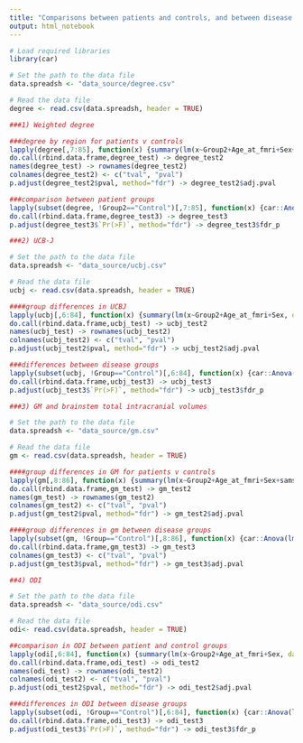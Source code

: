 ---
title: "Comparisons between patients and controls, and between disease groups for the four modalities"
output: html_notebook
---

```{r}
# Load required libraries
library(car)

# Set the path to the data file
data.spreadsh <- "data_source/degree.csv"

# Read the data file
degree <- read.csv(data.spreadsh, header = TRUE)

###1) Weighted degree

###degree by region for patients v controls
lapply(degree[,7:85], function(x) {summary(lm(x~Group2+Age_at_fmri+Sex+dvars_mean, data=degree))$coefficients[2,3:4]}) -> degree_test
do.call(rbind.data.frame,degree_test) -> degree_test2
names(degree_test) -> rownames(degree_test2)
colnames(degree_test2) <- c("tval", "pval")
p.adjust(degree_test2$pval, method="fdr") -> degree_test2$adj.pval

###comparison between patient groups
lapply(subset(degree, !Group2=="Control")[,7:85], function(x) {car::Anova(lm(x~Group+Age_at_fmri+Sex+dvars_mean, data=subset(degree, !Group2=="Control")))[1,3:4]}) -> degree_test3
do.call(rbind.data.frame,degree_test3) -> degree_test3
p.adjust(degree_test3$`Pr(>F)`, method="fdr") -> degree_test3$fdr_p

```

```{r}
###2) UCB-J

# Set the path to the data file
data.spreadsh <- "data_source/ucbj.csv"

# Read the data file
ucbj <- read.csv(data.spreadsh, header = TRUE)

####group differences in UCBJ
lapply(ucbj[,6:84], function(x) {summary(lm(x~Group2+Age_at_fmri+Sex, data=ucbj))$coefficients[2,3:4]}) -> ucbj_test
do.call(rbind.data.frame,ucbj_test) -> ucbj_test2
names(ucbj_test) -> rownames(ucbj_test2)
colnames(ucbj_test2) <- c("tval", "pval")
p.adjust(ucbj_test2$pval, method="fdr") -> ucbj_test2$adj.pval

###differences between disease groups
lapply(subset(ucbj, !Group=="Control")[,6:84], function(x) {car::Anova(lm(x~Group+Age_at_fmri+Sex, data=subset(ucbj, !Group=="Control")))[1,3:4]}) -> ucbj_test3
do.call(rbind.data.frame,ucbj_test3) -> ucbj_test3
p.adjust(ucbj_test3$`Pr(>F)`, method="fdr") -> ucbj_test3$fdr_p
```

```{r}

###3) GM and brainstem total intracranial volumes

# Set the path to the data file
data.spreadsh <- "data_source/gm.csv"

# Read the data file
gm <- read.csv(data.spreadsh, header = TRUE)

####group differences in GM for patients v controls
lapply(gm[,8:86], function(x) {summary(lm(x~Group2+Age_at_fmri+Sex+samseg_tiv, data=gm))$coefficients[2,3:4]}) -> gm_test
do.call(rbind.data.frame,gm_test) -> gm_test2
names(gm_test) -> rownames(gm_test2)
colnames(gm_test2) <- c("tval", "pval")
p.adjust(gm_test2$pval, method="fdr") -> gm_test2$adj.pval

####group differences in gm between disease groups
lapply(subset(gm, !Group=="Control")[,8:86], function(x) {car::Anova(lm(x~Group+Age_at_fmri+Sex+samseg_tiv, data=subset(gm, !Group=="Control")))[1,3:4]}) -> gm_test3
do.call(rbind.data.frame,gm_test3) -> gm_test3
colnames(gm_test3) <- c("tval", "pval")
p.adjust(gm_test3$pval, method="fdr") -> gm_test3$adj.pval

```

```{r}
##4) ODI

# Set the path to the data file
data.spreadsh <- "data_source/odi.csv"

# Read the data file
odi<- read.csv(data.spreadsh, header = TRUE)

##comparison in ODI between patient and control groups
lapply(odi[,6:84], function(x) {summary(lm(x~Group2+Age_at_fmri+Sex, data=odi))$coefficients[2,3:4]}) -> odi_test
do.call(rbind.data.frame,odi_test) -> odi_test2
names(odi_test) -> rownames(odi_test2)
colnames(odi_test2) <- c("tval", "pval")
p.adjust(odi_test2$pval, method="fdr") -> odi_test2$adj.pval

###differences in ODI between disease groups
lapply(subset(odi, !Group=="Control")[,6:84], function(x) {car::Anova(lm(x~Group+Age_at_fmri+Sex, data=subset(odi, !Group=="Control")))[1,3:4]}) -> odi_test3
do.call(rbind.data.frame,odi_test3) -> odi_test3
p.adjust(odi_test3$`Pr(>F)`, method="fdr") -> odi_test3$fdr_p


```

